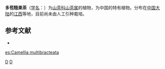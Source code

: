 {{Speciesbox 
| taxon = Camellia multibracteata
| authority = Chang
}}

'''多苞糙果茶'''（[[学名|学名]]：{{lang|la|''Camellia multibracteata''}}）为[[山茶科|山茶科]][[山茶属|山茶属]]的植物，为中国的特有植物。分布在[[中国大陆|中国大陆]]的[[江西|江西]]等地，目前尚未由人工引种栽培。

== 参考文献 ==
<div class="references-small">
* {{cite web| url =http://www.bioinfo.cn/db05/KmzwSpecies.php?action=view&id=28841| title =多苞糙果茶| work =《中国高等植物数据库全库》| publisher =中国科学院微生物研究所| author =昆明植物研究所| accessdate =2009-02-26| deadurl =yes| archiveurl =https://web.archive.org/web/20160305033435/http://www.bioinfo.cn/db05/KmzwSpecies.php?action=view&id=28841| archivedate =2016-03-05}}
</div>
{{Taxonbar|from=Q10933081}}

[[Category:山茶属|D]]
[[Category:江西植物|D]]

[[es:Camellia_multibracteata|es:Camellia multibracteata]]
